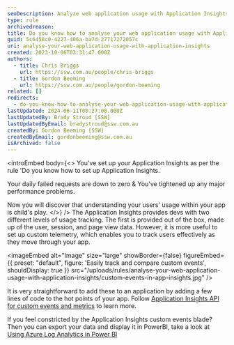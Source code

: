 ```yaml
---
seoDescription: Analyze web application usage with Application Insights to gain insights into user behavior and optimize performance
type: rule
archivedreason:
title: Do you know how to analyse your web application usage with Application Insights?
guid: 5c6458c0-4227-406a-ba7d-27717272057c
uri: analyse-your-web-application-usage-with-application-insights
created: 2023-10-06T03:31:47.000Z
authors:
  - title: Chris Briggs
    url: https://ssw.com.au/people/chris-briggs
  - title: Gordon Beeming
    url: https://ssw.com.au/people/gordon-beeming
related: []
redirects:
  - do-you-know-how-to-analyse-your-web-application-usage-with-application-insights
lastUpdated: 2024-06-11T00:27:00.000Z
lastUpdatedBy: Brady Stroud [SSW]
lastUpdatedByEmail: bradystroud@ssw.com.au
createdBy: Gordon Beeming [SSW]
createdByEmail: gordonbeeming@ssw.com.au
isArchived: false
---
```


<introEmbed
  body={<>
You've set up your Application Insights as per the rule 'Do you know how to set up Application Insights.

Your daily failed requests are down to zero & You've tightened up any major performance problems.

Now you will discover that understanding your users' usage within your app is child's play.
  </>}
/>
The Application Insights provides devs with two different levels of usage tracking. The first is provided out of the box, made up of the user, session, and page view data. However, it is more useful to set up custom telemetry, which enables you to track users effectively as they move through your app.


<imageEmbed
  alt="Image"
  size="large"
  showBorder={false}
  figureEmbed={{
    preset: "default",
    figure: 'Easily track and compare custom events',
    shouldDisplay: true
  }}
  src="/uploads/rules/analyse-your-web-application-usage-with-application-insights/custom-events-in-app-insights.jpg"
/>

It is very straightforward to add these to an application by adding a few lines of code to the hot points of your app. Follow [Application Insights API for custom events and metrics](https://learn.microsoft.com/en-us/azure/azure-monitor/app/api-custom-events-metrics?WT.mc_id=AZ-MVP-33518) to learn more.

If you feel constricted by the Application Insights custom events blade? Then you can export your data and display it in PowerBI, take a look at [Using Azure Log Analytics in Power BI](https://learn.microsoft.com/en-us/power-bi/transform-model/log-analytics/desktop-log-analytics-overview?WT.mc_id=DP-MVP-33518)
